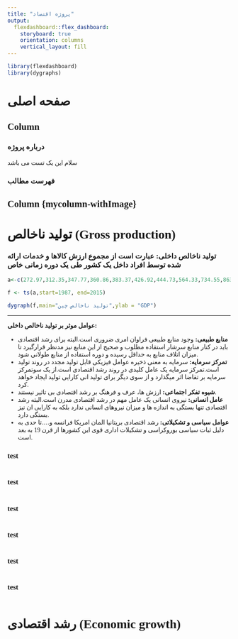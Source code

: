 ```yaml
---
title: "پروژه اقتصاد"
output: 
  flexdashboard::flex_dashboard:
    storyboard: true
    orientation: columns
    vertical_layout: fill
---
```


<style>
  @font-face {
    font-family:'BYekan';/*تعریف یک نام برای فونت*/
    src:url('BYekan.eot');/*اکسپلورر 9 به بعد*/
    src:local('bYekan'),/*بررسی نصب بودن فونت در سیستم کاربر*/
        local('b Yekan'),/*برای برخی از مرورگرها مانند سافاری*/
        url('BYekan.eot?#iefix') format('embedded-opentype'),/*هک برای اکسپلورر 8 و ماقبل*/
        url('BYekan.woff') format('woff'),/*مرورگر های جدید*/
        url('BYekan.ttf') format('truetype'),/*تمام مرورگرها به جزء اکسپلورر*/
        url('BYekan.svg#BYekan') format('svg');/*نسخه های قدیمی سیستم عامل iOS*/
    font-style:normal;
    font-weight:normal;
  }
  body {
    font-family:BYekan;
  }
  @media (min-width: 768px) {
    .navbar-header {
      float: right !important;
      direction: rtl !important;
    }
    .navbar-nav>li {
      float: right !important;
      direction: rtl !important;
    }
    .navbar-left {
      float: right !important;
    }
  }
  .chart-title {
    direction: rtl !important;
    font-size: 18px;
  }
  .fa {
    margin-right: 0px !important;
    margin-left: 7px !important;
  }
  .desktop-layout {
    direction: rtl;
  }
  p {
    font-size: 14px;
  }
  #column-mycolumn-withimage > div > div > div {
    background: url(../economy-r/asset/images/economy-english.jpg);
    background-size:     cover;
    background-repeat:   no-repeat;
    background-position: center center;
  }
  .storyboard-nav {
    direction: ltr !important;
  }
  .storyboard-nav .sbframelist ul li {
    text-align: right !important;
    direction: rtl !important;
  }
  .dygraphs > div {
    text-align: right !important;
  }
</style>

```r
library(flexdashboard)
library(dygraphs)
```

صفحه اصلی
=====================================
Column {data-width=35%}
-----------------------------------------------------------------------
### **درباره پروژه**

سلام این یک تست می باشد

### فهرست مطالب

Column {mycolumn-withImage} {data-width=65%}
-----------------------------------------------------------------------

###

تولید ناخالص (Gross production) {.storyboard}
===
### **تولید ناخالص داخلی:** عبارت است از مجموع ارزش کالاها و خدمات ارائه شده توسط افراد داخل یک کشور طی یک دوره زمانی خاص

```r
a<-c(272.97,312.35,347.77,360.86,383.37,426.92,444.73,564.33,734.55,863.75,961.6,1029.04,1094,1211.35,1339.4,1470.55,1660.29,1955.35,2285.97,2752.13,3552.18,4598.21,5109.95,6100.62,7572.55,8560.55,9607.22,10482.37,11064.66)

f <- ts(a,start=1987, end=2015)

dygraph(f,main="تولید ناخالص چین",ylab = "GDP")
```
 
***
**عوامل موثر بر تولید ناخالص داخلی:**

* **منابع طبیعی:**  وجود منابع طبیعی فراوان امری ضروری است.البته برای رشد اقتصادی باید در کنار منابع سرشار استفاده مطلوب و صحیح از این منابع نیز مدنظر قرارگیرد تا میزان اتلاف منابع به حداقل رسیده و دوره استفاده از منابع طولانی شود.
* **تمرکز سرمایه:** سرمایه به معنی ذخیره عوامل فیزیکی قابل تولید مجدد در روند تولید است.تمرکز سرمایه یک عامل کلیدی در روند رشد اقتصادی است.از یک سوتمرکز سرمایه بر تقاضا اثر میگذارد و از سوی دیگر برای تولید انی کارایی تولید ایجاد خواهد کرد. 
* **شیوه تفکر اجتماعی:** ارزش ها، عرف و فرهنگ بر رشد اقتصادی بی تاثیر نیستند.
* **عامل انسانی:** نیروی انسانی یک عامل مهم در رشد اقتصادی مدرن است.البته رشد اقتصادی تنها بستگی به اندازه ها و میزان نیروهای انسانی ندارد بلکه به کارایی ان نیز بستگی دارد.
* **عوامل سیاسی و تشکیلاتی:** رشد اقتصادی بریتانیا المان امریکا فرانسه و....تا حدی به دلیل ثبات سیاسی بوروکراسی و تشکیلات اداری قوی این کشورها از قرن 19 به بعد است.

### test
```r

```
### test
```r

```
### test
```r

```
### test
```r

```
### test
```r

```
### test
```r

```

رشد اقتصادی (Economic growth) 
===